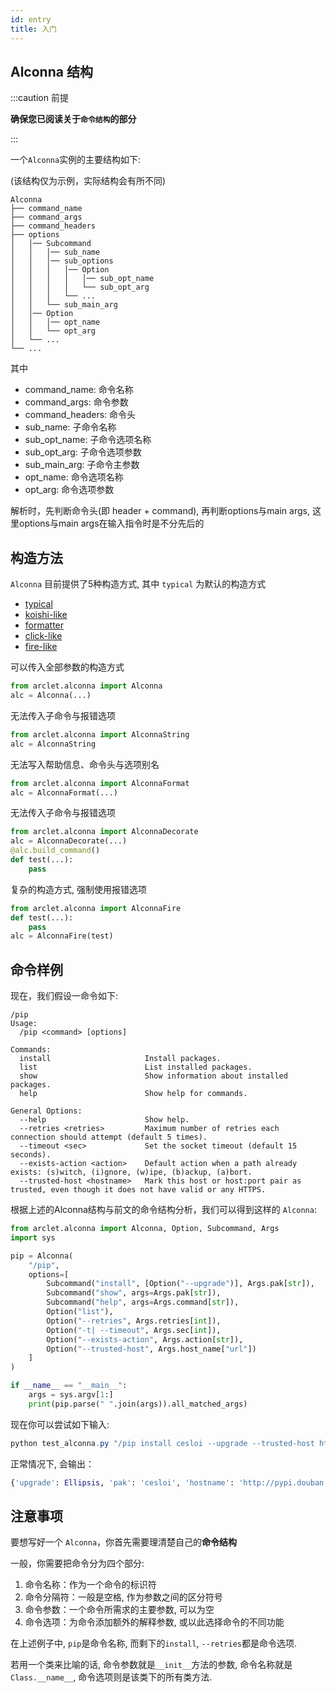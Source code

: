 ```yaml
---
id: entry
title: 入门
---
```



## Alconna 结构

:::caution 前提

**确保您已阅读关于`命令结构`的部分**

:::

一个`Alconna`实例的主要结构如下:

(该结构仅为示例，实际结构会有所不同)

```
Alconna
├── command_name
├── command_args
├── command_headers
├── options
│   │── Subcommand
│   │   │── sub_name
│   │   │── sub_options
│   │   │   │── Option
│   │   │   │   │── sub_opt_name
│   │   │   │   └── sub_opt_arg
│   │   │   └── ...
│   │   └── sub_main_arg
│   │── Option
│   │   │── opt_name
│   │   └── opt_arg
│   └── ...
└── ...

```

其中
- command_name: 命令名称
- command_args: 命令参数
- command_headers: 命令头
- sub_name: 子命令名称
- sub_opt_name: 子命令选项名称
- sub_opt_arg: 子命令选项参数
- sub_main_arg: 子命令主参数
- opt_name: 命令选项名称
- opt_arg: 命令选项参数

解析时，先判断命令头(即 header + command), 再判断options与main args, 这里options与main args在输入指令时是不分先后的

## 构造方法

`Alconna` 目前提供了5种构造方式, 其中 `typical` 为默认的构造方式
- [typical](./constructs/typical.md)
- [koishi-like](./constructs/koishi-like.md)
- [formatter](./constructs/format.md)
- [click-like](./constructs/click-like.md)
- [fire-like](./constructs/fire-like.md)


<Tabs groupId="classify">
<TabItem value="typical" label="标准方式">
可以传入全部参数的构造方式

```python
from arclet.alconna import Alconna
alc = Alconna(...)
```

</TabItem>
<TabItem value="koishi" label="字符串方式">
无法传入子命令与报错选项

```python
from arclet.alconna import AlconnaString
alc = AlconnaString
```

</TabItem>
<TabItem value="format" label="格式化方式">
无法写入帮助信息、命令头与选项别名

```python
from arclet.alconna import AlconnaFormat
alc = AlconnaFormat(...)
```

</TabItem>
<TabItem value="click" label="装饰器方式">
无法传入子命令与报错选项

```python
from arclet.alconna import AlconnaDecorate
alc = AlconnaDecorate(...)
@alc.build_command()
def test(...):
    pass
```

</TabItem>
<TabItem value="fire" label="对象方式">
复杂的构造方式, 强制使用报错选项

```python
from arclet.alconna import AlconnaFire
def test(...):
    pass
alc = AlconnaFire(test)
```

</TabItem>
</Tabs>


## 命令样例
现在，我们假设一命令如下:
```
/pip
Usage:
  /pip <command> [options]

Commands:
  install                     Install packages.
  list                        List installed packages.
  show                        Show information about installed packages.
  help                        Show help for commands.

General Options:
  --help                      Show help.
  --retries <retries>         Maximum number of retries each connection should attempt (default 5 times).
  --timeout <sec>             Set the socket timeout (default 15 seconds).
  --exists-action <action>    Default action when a path already exists: (s)witch, (i)gnore, (w)ipe, (b)ackup, (a)bort.
  --trusted-host <hostname>   Mark this host or host:port pair as trusted, even though it does not have valid or any HTTPS.
```

根据上述的Alconna结构与前文的命令结构分析，我们可以得到这样的 `Alconna`:

```python title="/src/test_alconna.py"
from arclet.alconna import Alconna, Option, Subcommand, Args
import sys

pip = Alconna(
    "/pip",
    options=[
        Subcommand("install", [Option("--upgrade")], Args.pak[str]),
        Subcommand("show", args=Args.pak[str]),
        Subcommand("help", args=Args.command[str]),
        Option("list"),
        Option("--retries", Args.retries[int]),
        Option("-t| --timeout", Args.sec[int]),
        Option("--exists-action", Args.action[str]),
        Option("--trusted-host", Args.host_name["url"])
    ]
)

if __name__ == "__main__":
    args = sys.argv[1:]
    print(pip.parse(" ".join(args)).all_matched_args)

```

现在你可以尝试如下输入:
```powershell
python test_alconna.py "/pip install cesloi --upgrade --trusted-host http://pypi.douban.com/simple"
```

正常情况下, 会输出：
```python
{'upgrade': Ellipsis, 'pak': 'cesloi', 'hostname': 'http://pypi.douban.com/simple'}
```

## 注意事项

要想写好一个 `Alconna`，你首先需要理清楚自己的**命令结构**

一般，你需要把命令分为四个部分:

1. 命令名称：作为一个命令的标识符
2. 命令分隔符：一般是空格, 作为参数之间的区分符号
3. 命令参数：一个命令所需求的主要参数, 可以为空
4. 命令选项：为命令添加额外的解释参数, 或以此选择命令的不同功能

在上述例子中, `pip`是命令名称,  而剩下的`install`, `--retries`都是命令选项.

若用一个类来比喻的话, 命令参数就是`__init__`方法的参数, 命令名称就是`Class.__name__`, 命令选项则是该类下的所有类方法.
